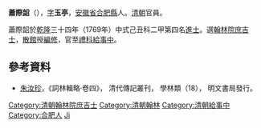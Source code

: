'''蕭際韶'''（{{bd|?||?|}}），[[表字|字]]'''玉亭'''，[[安徽省|安徽省]][[合肥縣|合肥縣]]人。[[清朝|清朝]]官員。

蕭際韶於[[乾隆|乾隆]]三十四年（1769年）中式己丑科二甲第四名[[進士|進士]]。選[[翰林院庶吉士|翰林院庶吉士]]，[[散館|散館]]授[[編修|編修]]，官至[[禮科|禮科]][[給事中|給事中]]。

==參考資料==
*[[朱汝珍|朱汝珍]]，《詞林輯略·卷四》， 清代傳記叢刊， 學林類（18）， 明文書局發行。

{{清朝人物小作品}}
{{乾隆三十四年己丑科殿試金榜}}
{{DEFAULTSORT:Xiao蕭}}
[[Category:清朝翰林院庶吉士|Category:清朝翰林院庶吉士]]
[[Category:清朝翰林|Category:清朝翰林]]
[[Category:清朝給事中|Category:清朝給事中]]
[[Category:合肥人|Category:合肥人]]
[[Category:蕭姓|Ji]]